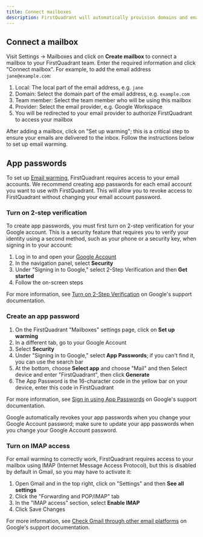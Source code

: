 ```yaml
---
title: Connect mailboxes
description: FirstQuadrant will automatically provision domains and email accounts as you start and scale your campaigns. However, if you prefer to use your own domain and email accounts, you can connect them to FirstQuadrant.
---
```


## Connect a mailbox

Visit Settings -> Mailboxes and click on **Create mailbox** to connect a mailbox to your FirstQuadrant team. Enter the required information and click "Connect mailbox". For example, to add the email address `jane@example.com`:

1. Local: The local part of the email address, e.g. `jane`
1. Domain: Select the domain part of the email address, e.g. `example.com`
1. Team member: Select the team member who will be using this mailbox
1. Provider: Select the email provider, e.g. Google Workspace
1. You will be redirected to your email provider to authorize FirstQuadrant to access your mailbox

After adding a mailbox, click on "Set up warming"; this is a critical step to ensure your emails are delivered to the inbox. Follow the instructions below to set up email warming.

## App passwords

To set up [Email warming](/mailboxes/email-warming), FirstQuadrant requires access to your email accounts. We recommend creating app passwords for each email account you want to use with FirstQuadrant. This will allow you to revoke access to FirstQuadrant without changing your email account password.

### Turn on 2-step verification

To create app passwords, you must first turn on 2-step verification for your Google account. This is a security feature that requires you to verify your identity using a second method, such as your phone or a security key, when signing in to your account:

1. Log in to and open your [Google Account](https://myaccount.google.com)
1. In the navigation panel, select **Security**
1. Under "Signing in to Google," select 2-Step Verification and then **Get started**
1. Follow the on-screen steps

For more information, see [Turn on 2-Step Verification](https://support.google.com/accounts/answer/185839) on Google's support documentation.

### Create an app password

1. On the FirstQuadrant "Mailboxes" settings page, click on **Set up warming**
1. In a different tab, go to your Google Account
1. Select **Security**
1. Under "Signing in to Google," select **App Passwords**; if you can't find it, you can use the search bar
1. At the bottom, choose **Select app** and choose "Mail" and then Select device and enter "FirstQuadrant", then click **Generate**
1. The App Password is the 16-character code in the yellow bar on your device, enter this code in FirstQuadrant

For more information, see [Sign in using App Passwords](https://support.google.com/accounts/answer/185833) on Google's support documentation.

<Warning>
  Google automatically revokes your app passwords when you change your Google
  Account password; make sure to update your app passwords when you change your
  Google Account password.
</Warning>

### Turn on IMAP access

For email warming to correctly work, FirstQuadrant requires access to your mailbox using IMAP (Internet Message Access Protocol), but this is disabled by default in Gmail, so you may have to activate it:

1. Open Gmail and in the top right, click on "Settings" and then **See all settings**
1. Click the "Forwarding and POP/IMAP" tab
1. In the "IMAP access" section, select **Enable IMAP**
1. Click Save Changes

For more information, see [Check Gmail through other email platforms](https://support.google.com/mail/answer/7126229) on Google's support documentation.
